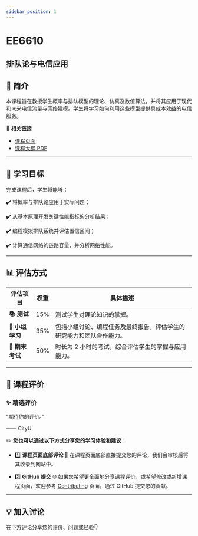 ```yaml
---
sidebar_position: 1
---
```


# EE6610
## 排队论与电信应用

## **📘 简介**
本课程旨在教授学生概率与排队模型的理论、仿真及数值算法，并将其应用于现代和未来电信流量与网络建模。学生将学习如何利用这些模型提供具成本效益的电信服务。

🔗 **相关链接**
- [课程页面](https://www.cityu.edu.hk/catalogue/pg/202425/course/EE6610.htm)
- [课程大纲 PDF](https://www.cityu.edu.hk/catalogue/pg/202425/course/EE6610.pdf)

---

## **🎯 学习目标**

完成课程后，学生将能够：

✔️ 将概率与排队论应用于实际问题；

✔️ 从基本原理开发关键性能指标的分析结果；

✔️ 编程模拟排队系统并评估置信区间；

✔️ 计算通信网络的链路容量，并分析网络性能。

---

## **📊 评估方式**

| **评估项目**          | **权重** | **具体描述**                                                                                       |
|----------------------|---------|---------------------------------------------------------------------------------------------------|
| **📚 测试**            | 15%     | 测试学生对理论知识的掌握。                                                                        |
| **📝 小组学习**        | 35%     | 包括小组讨论、编程任务及最终报告，评估学生的研究能力和团队合作能力。                                |
| **📖 期末考试**       | 50%     | 时长为 2 小时的考试，综合评估学生的掌握与应用能力。                                                |

---

## **💬 课程评价**

### ✨ **精选评价**
<div className={commentStyles.commentBox}>
    <p className={commentStyles.commentText}>
        “期待你的评价。”
    </p>
    <p className={commentStyles.commentAuthor}>—— CityU</p>
</div>

✏️ **您也可以通过以下方式分享您的学习体验和建议：**

- 1️⃣ **课程页面底部评论**
💬 在课程页面底部直接提交您的评论，我们会审核后将其收录到网站中。

- 2️⃣ **GitHub 提交**
🌐 如果您希望更全面地分享课程评价，或希望修改或新增课程页面，欢迎参考 [Contributing](https://penjc.github.io/CityU/contributing) 页面，通过 GitHub 提交您的贡献。

---

## **💡 加入讨论**

在下方评论分享您的评价、问题或经验👇
<Utterances />
